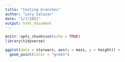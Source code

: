 ```yaml
---
title: "testing branches"
author: "Lory Salazar"
date: "1/7/2021"
output: html_document
---
```


```r
knitr::opts_chunk$set(echo = TRUE)
library(tidyverse)
```

```r
ggplot(data = starwars, aes(x = mass, y = height)) +
  geom_point(color = "green")
```


